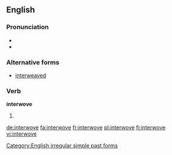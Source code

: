 ==English==

===Pronunciation===
* {{IPA|/ˈɪntərwoːv/}}
* {{audio|en-us-interwove.ogg|Audio (US)|lang=en}}

===Alternative forms===
* [[interweaved]]

===Verb===
'''interwove'''

# {{en-simple past of|interweave}}

[[Category:English irregular simple past forms]]

[[de:interwove]]
[[fa:interwove]]
[[fr:interwove]]
[[pl:interwove]]
[[fi:interwove]]
[[vi:interwove]]